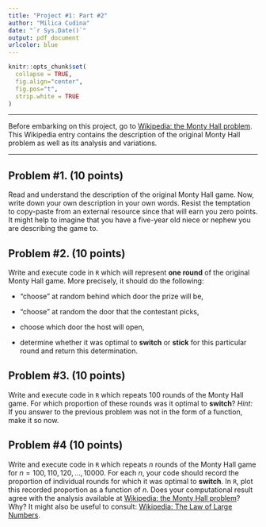 ```yaml
---
title: "Project #1: Part #2"
author: "Milica Cudina"
date: "`r Sys.Date()`"
output: pdf_document
urlcolor: blue
---
```

<!-- The author of this template is Dr. Gordan Zitkovic.-->
<!-- The code chunk below contains some settings that will  -->
<!-- make your R code look better in the output pdf file.  -->
<!-- If you are curious about what each option below does, -->
<!-- go to https://yihui.org/knitr/options/ -->
<!-- If not, feel free to disregard everything ...  -->
```r
knitr::opts_chunk$set(
  collapse = TRUE,
  fig.align="center",
  fig.pos="t",
  strip.white = TRUE
)
```
<!-- ... down to here. -->

---

Before embarking on this project, go to [Wikipedia: the Monty Hall problem](https://en.wikipedia.org/wiki/Monty_Hall_problem). This Wikipedia entry contains the description of the original Monty Hall problem as well as its analysis and variations. 

---

## Problem #1. **(10 points)**
Read and understand the description of the original Monty Hall game. Now, write down your own description in your own words. Resist the temptation to copy-paste from an external resource since that will earn you zero points. It might help to imagine that you have a five-year old niece or nephew you are describing the game to. 

## Problem #2. **(10 points)**
Write and execute code in `R` which will represent **one round** of the original Monty Hall game. More precisely, it should do the following:

- "choose" at random behind which door the prize will be,

- "choose" at random the door that the contestant picks,

- choose which door the host will open,

- determine whether it was optimal to **switch** or **stick** for this particular round and return this determination. 

## Problem #3. **(10 points)**
Write and execute code in `R` which repeats 100 rounds of the Monty Hall game. For which proportion of these rounds was it optimal to **switch**? *Hint:* If you answer to the previous problem was not in the form of a function, make it so now. 

## Problem #4 **(10 points)**
Write and execute code in `R` which repeats $n$ rounds of the Monty Hall game for $n=100, 110, 120, ..., 10000$. For each $n$, your code should record the proportion of individual rounds for which it was optimal to **switch**. In `R`, plot this recorded proportion as a function of $n$. 
Does your computational result agree with the analysis available at [Wikipedia: the Monty Hall problem](https://en.wikipedia.org/wiki/Monty_Hall_problem)? Why? It might also be useful to consult: [Wikipedia: The Law of Large Numbers](https://en.wikipedia.org/wiki/Law_of_large_numbers). 

